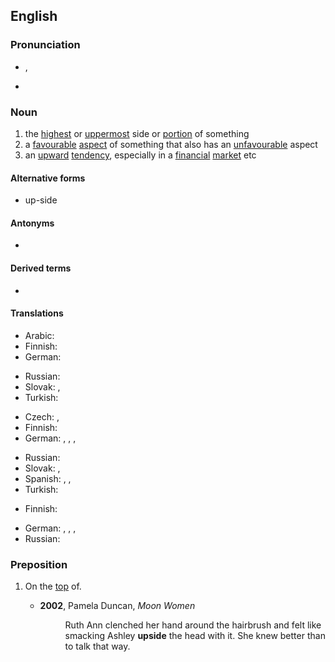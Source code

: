 ==English==
{{wikipedia}}

===Pronunciation===
* {{enPR|ŭpʹsīd'}}, {{IPA|en|/ˈʌpˌsaɪd/}}
* {{audio|en|en-us-upside.ogg|Audio (US)}}

===Noun===
{{en-noun}}

# the [[highest]] or [[uppermost]] side or [[portion]] of something
# a [[favourable]] [[aspect]] of something that also has an [[unfavourable]] aspect
# an [[upward]] [[tendency]], especially in a [[financial]] [[market]] etc

====Alternative forms====
* up-side

====Antonyms====
* {{l|en|downside}}

====Derived terms====
* {{l|en|upside down}}

====Translations====
{{trans-top|the highest or uppermost side or portion of something}}
* Arabic: {{t+|ar|فَوْق}}
* Finnish: {{t+|fi|yläpuoli}}
* German: {{t+|de|Oberseite|f}}
{{trans-mid}}
* Russian: {{t+|ru|верх|m}}
* Slovak: {{t|sk|vrchol}}, {{t|sk|vrch}}
* Turkish: {{t|tr|üst taraf}}
{{trans-bottom}}

{{trans-top|a favourable aspect of something that also has an unfavourable aspect}}
* Czech: {{t+|cs|výhoda}}, {{t+|cs|klad}}
* Finnish: {{t|fi|hyvä puoli}}
* German: {{t+|de|Vorteil|m}}, {{t|de|positive Seite|f}}, {{t|de|Schokoladenseite|f}}, {{t|de|gute Seite|f}}
{{trans-mid}}
* Russian: {{t+|ru|плюс|m}}
* Slovak: {{t|sk|výhoda}}, {{t|sk|prednosť}}
* Spanish: {{t|es|lado bueno|m}}, {{t|es|lado positivo|m}}, {{t|es|lado favorable|m}}
* Turkish: {{t+|tr|avantaj}}
{{trans-bottom}}

{{trans-top|an upward tendency, especially in a financial market etc}}
* Finnish: {{t|fi|noususuuntaus}}
{{trans-mid}}
* German: {{t+|de|Aufwärtsbewegung|f}}, {{t+|de|Aufwärtstrend|m}}, {{t+|de|Stärkung|f}}, {{t+|de|Erholung|f}}
* Russian: {{t+|ru|рост|m}}
{{trans-bottom}}

===Preposition===
{{en-prep}}

# {{lb|en|informal}} On the [[top]] of.
#* '''2002''', Pamela Duncan, ''Moon Women''
#*: Ruth Ann clenched her hand around the hairbrush and felt like smacking Ashley '''upside''' the head with it. She knew better than to talk that way.